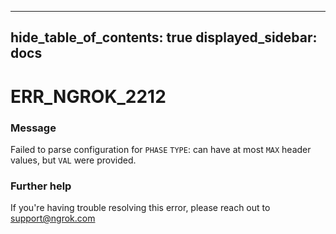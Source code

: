 

---
hide_table_of_contents: true
displayed_sidebar: docs
---


# ERR_NGROK_2212

### Message
Failed to parse configuration for `PHASE` `TYPE`: can have at most `MAX` header values, but `VAL` were provided.

<ErrorDetails error="err_ngrok_2212" />



### Further help
If you're having trouble resolving this error, please reach out to [support@ngrok.com](mailto:support@ngrok.com?subject=Help%20with%20ERR_NGROK_2212)

